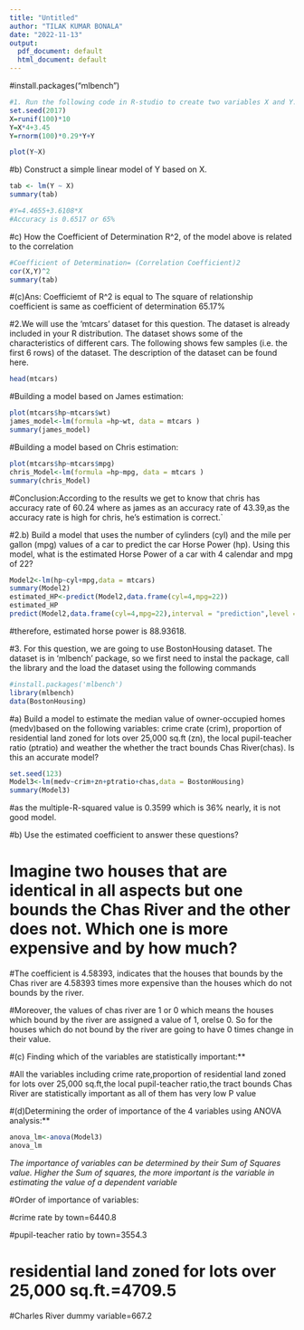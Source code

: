 ---
title: "Untitled"
author: "TILAK KUMAR BONALA"
date: "2022-11-13"
output:
  pdf_document: default
  html_document: default
---
#install.packages("mlbench")
```{r}
#1.	Run the following code in R-studio to create two variables X and Y.
set.seed(2017)
X=runif(100)*10
Y=X*4+3.45
Y=rnorm(100)*0.29*Y+Y
```

```{r}
plot(Y~X)

```
#b)	Construct a simple linear model of Y based on X.
```{r}
tab <- lm(Y ~ X)
summary(tab)
```

```{r}
#Y=4.4655+3.6108*X
#Accuracy is 0.6517 or 65%
```
#c)	How the Coefficient of Determination R^2, of the model above is related to the correlation

```{r}
#Coefficient of Determination= (Correlation Coefficient)2
cor(X,Y)^2
summary(tab)
```
#(c)Ans: Coefficiemt of R^2 is equal to The square of relationship coefficient is same as coefficient of determination 65.17% 

#2.We  will  use  the  ‘mtcars’  dataset  for  this  question.  The  dataset  is  already  included  in  your  R  distribution. The dataset shows some of the characteristics of different cars. The following shows few samples (i.e. the first 6 rows) of the dataset. The description of the dataset can be found here. 
 
```{r}
head(mtcars)
```

#Building a model based on James estimation:
```{r}
plot(mtcars$hp~mtcars$wt)
james_model<-lm(formula =hp~wt, data = mtcars )
summary(james_model)
```
#Building a model based on Chris estimation:
```{r}
plot(mtcars$hp~mtcars$mpg)
chris_Model<-lm(formula =hp~mpg, data = mtcars )
summary(chris_Model)
```
#Conclusion:According to the results we get to know that chris has accuracy rate of 60.24 where as james as an accuracy rate of 43.39,as the accuracy rate is high for chris, he's estimation is correct.`


#2.b) Build a model that uses the number of cylinders (cyl) and the mile per gallon (mpg) values of a car to predict the car Horse Power (hp). Using this model, what is the estimated Horse Power of a car with 4 calendar and mpg of 22?
```{r}
Model2<-lm(hp~cyl+mpg,data = mtcars)
summary(Model2)
estimated_HP<-predict(Model2,data.frame(cyl=4,mpg=22))
estimated_HP
predict(Model2,data.frame(cyl=4,mpg=22),interval = "prediction",level = 0.85)
```
#therefore, estimated horse power is 88.93618.

#3. For this question, we are going to use BostonHousing dataset. The dataset is in ‘mlbench’ package, so we first need to instal the package, call the library and the load the dataset using the following commands 

```{r}
#install.packages('mlbench')
library(mlbench)
data(BostonHousing)

```

#a) Build a model to estimate the median value of owner-occupied homes (medv)based on the following  variables:  crime  crate  (crim),  proportion  of  residential  land  zoned  for  lots  over  25,000  sq.ft  (zn),  the  local  pupil-teacher  ratio  (ptratio)  and  weather  the  whether  the  tract  bounds Chas River(chas). Is this an accurate model?

```{r}
set.seed(123)
Model3<-lm(medv~crim+zn+ptratio+chas,data = BostonHousing)
summary(Model3)
```
#as the multiple-R-squared value is 0.3599 which is 36% nearly, it is not good model.

#b) Use the estimated coefficient to answer these questions?   
 
# Imagine two houses that are identical in all aspects but one bounds the Chas River and the other does not. Which one is more expensive and by how much? 

#The coefficient is 4.58393, indicates that the houses that bounds by the Chas river are 4.58393 times more expensive than the houses which do not bounds by the river.

#Moreover, the values of chas river are 1 or 0 which means the houses which bound by the river are assigned a value of 1, orelse 0. So for the houses which do not bound by the river are going to have 0 times change in their value.


#(c) Finding which of the variables are statistically important:**

#All the variables including crime rate,proportion of residential land zoned for lots over 25,000 sq.ft,the local pupil-teacher ratio,the tract bounds Chas River are statistically important as all of them has very low P value

 
 
#(d)Determining the order of importance of the 4 variables using ANOVA analysis:**

```{r}
anova_lm<-anova(Model3)
anova_lm
```
*The importance of variables can be determined by their Sum of Squares value. Higher the Sum of squares, the more important is the variable in estimating the value of a dependent variable*

#Order of importance of variables:

#crime rate by town=6440.8

#pupil-teacher ratio by town=3554.3

# residential land zoned for lots over 25,000 sq.ft.=4709.5

#Charles River dummy variable=667.2

